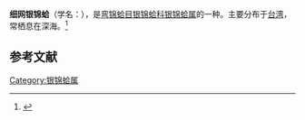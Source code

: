 {{Subspeciesbox
| name = 细网银锦蛤
| image = 
| image_width = 
| species = torresi
| genus = Nucula
| authority = Habe, 1953
}}
'''细网银锦蛤'''（学名：''{{lang|la|Nucula torresi gemmulata}}''），是[[弯锦蛤目|弯锦蛤目]][[银锦蛤科|银锦蛤科]][[银锦蛤属|银锦蛤属]]的一种。主要分布于[[台湾|台湾]]，常栖息在深海。<ref>{{cite web|url=http://shell.sinica.edu.tw/chinese/shellbase_detail.php?science_no=2138|title=国际贝库：细网银锦蛤|publisher=台湾贝类资料库|accessdate=2009-08-11}}</ref>

== 参考文献 ==
{{reflist|2}}

[[Category:银锦蛤属|Category:银锦蛤属]]